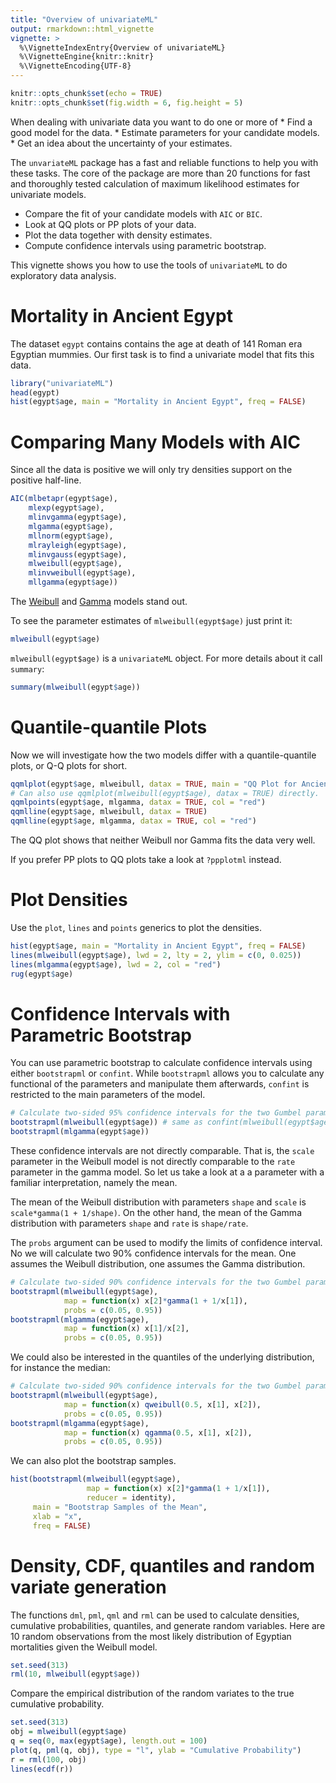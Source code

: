 ```yaml
---
title: "Overview of univariateML"
output: rmarkdown::html_vignette
vignette: >
  %\VignetteIndexEntry{Overview of univariateML}
  %\VignetteEngine{knitr::knitr}
  %\VignetteEncoding{UTF-8}
---
```


```r
knitr::opts_chunk$set(echo = TRUE)
knitr::opts_chunk$set(fig.width = 6, fig.height = 5) 
```

When dealing with univariate data you want to do one or more of
* Find a good model for the data.
* Estimate parameters for your candidate models.
* Get an idea about the uncertainty of your estimates.

The `unvariateML` package has a fast and reliable functions to help you with 
these tasks. The core of the package are more than 20 functions for fast 
and thoroughly tested calculation of maximum likelihood estimates for univariate 
models. 

* Compare the fit of your candidate models with `AIC` or `BIC`.
* Look at QQ plots or PP plots of your data.
* Plot the data together with density estimates.
* Compute confidence intervals using parametric bootstrap.

This vignette shows you how to use the tools of `univariateML` to do exploratory
data analysis.

# Mortality in Ancient Egypt

The dataset `egypt` contains contains the age at death of 141 Roman era Egyptian
mummies. Our first task is to find a univariate model that fits this data.

```r
library("univariateML")
head(egypt)
hist(egypt$age, main = "Mortality in Ancient Egypt", freq = FALSE)
```

# Comparing Many Models with AIC
Since all the data is positive we will only try densities support on the positive
half-line. 

```r
AIC(mlbetapr(egypt$age),
    mlexp(egypt$age),
    mlinvgamma(egypt$age),
    mlgamma(egypt$age),
    mllnorm(egypt$age),
    mlrayleigh(egypt$age),
    mlinvgauss(egypt$age),
    mlweibull(egypt$age),
    mlinvweibull(egypt$age),
    mllgamma(egypt$age))
```

The [Weibull](https://en.wikipedia.org/wiki/Weibull_distribution) and
[Gamma](https://en.wikipedia.org/wiki/Gamma_distribution) models stand out.

To see the parameter estimates of `mlweibull(egypt$age)` just print it:
```r
mlweibull(egypt$age)
```

`mlweibull(egypt$age)` is a `univariateML` object. For more details about it call `summary`:

```r
summary(mlweibull(egypt$age))
```

# Quantile-quantile Plots
Now we will investigate how the two models differ with a quantile-quantile plots, or Q-Q plots for short.

```r
qqmlplot(egypt$age, mlweibull, datax = TRUE, main = "QQ Plot for Ancient Egypt")
# Can also use qqmlplot(mlweibull(egypt$age), datax = TRUE) directly.
qqmlpoints(egypt$age, mlgamma, datax = TRUE, col = "red")
qqmlline(egypt$age, mlweibull, datax = TRUE)
qqmlline(egypt$age, mlgamma, datax = TRUE, col = "red")
```

The QQ plot shows that neither Weibull nor Gamma fits the data very well.

If you prefer PP plots to QQ plots take a look at `?ppplotml` instead. 

# Plot Densities

Use the `plot`, `lines` and `points` generics to plot the densities.

```r
hist(egypt$age, main = "Mortality in Ancient Egypt", freq = FALSE)
lines(mlweibull(egypt$age), lwd = 2, lty = 2, ylim = c(0, 0.025))
lines(mlgamma(egypt$age), lwd = 2, col = "red")
rug(egypt$age)

```


# Confidence Intervals with Parametric Bootstrap

You can use parametric bootstrap to calculate confidence intervals using either
`bootstrapml` or `confint`. While `bootstrapml` allows you to calculate any
functional of the parameters and manipulate them afterwards, `confint` is restricted
to the main parameters of the model.

```r
# Calculate two-sided 95% confidence intervals for the two Gumbel parameters.
bootstrapml(mlweibull(egypt$age)) # same as confint(mlweibull(egypt$age))
bootstrapml(mlgamma(egypt$age))
```

These confidence intervals are not directly comparable. That is, the `scale` parameter in
the Weibull model is not directly comparable to the `rate` parameter in the gamma model. 
So let us take a look at a a parameter with a familiar interpretation, namely the mean. 

The mean of the Weibull distribution with parameters `shape` and `scale` is 
`scale*gamma(1 + 1/shape)`. On the other hand, the mean of the 
Gamma distribution with parameters `shape` and `rate` is
`shape/rate`. 

The `probs` argument can be used to modify the limits of confidence interval. No
we will calculate two 90% confidence intervals for the mean. One assumes the
Weibull distribution, one assumes the Gamma distribution.

```r
# Calculate two-sided 90% confidence intervals for the two Gumbel parameters.
bootstrapml(mlweibull(egypt$age), 
            map = function(x) x[2]*gamma(1 + 1/x[1]), 
            probs = c(0.05, 0.95))
bootstrapml(mlgamma(egypt$age), 
            map = function(x) x[1]/x[2],
            probs = c(0.05, 0.95))
```

We could also be interested in the quantiles of the underlying distribution,
for instance the median:

```r
# Calculate two-sided 90% confidence intervals for the two Gumbel parameters.
bootstrapml(mlweibull(egypt$age), 
            map = function(x) qweibull(0.5, x[1], x[2]), 
            probs = c(0.05, 0.95))
bootstrapml(mlgamma(egypt$age), 
            map = function(x) qgamma(0.5, x[1], x[2]), 
            probs = c(0.05, 0.95))
```

We can also plot the bootstrap samples.

```r

hist(bootstrapml(mlweibull(egypt$age), 
                 map = function(x) x[2]*gamma(1 + 1/x[1]), 
                 reducer = identity),
     main = "Bootstrap Samples of the Mean",
     xlab = "x",
     freq = FALSE)
```


# Density, CDF, quantiles and random variate generation

The functions `dml`, `pml`, `qml` and `rml` can be used to calculate densities,
cumulative probabilities, quantiles, and generate random variables. Here are
$10$ random observations from the most likely distribution of Egyptian mortalities given
the Weibull model.

```r
set.seed(313)
rml(10, mlweibull(egypt$age))
```

Compare the empirical distribution of the random variates to the true cumulative probability.

```r
set.seed(313)
obj = mlweibull(egypt$age)
q = seq(0, max(egypt$age), length.out = 100)
plot(q, pml(q, obj), type = "l", ylab = "Cumulative Probability")
r = rml(100, obj)
lines(ecdf(r))
```